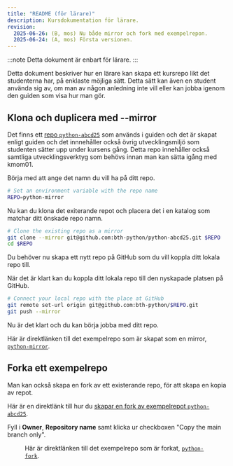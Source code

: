 ```yaml
---
title: "README (för lärare)" 
description: Kursdokumentation för lärare.
revision:
  2025-06-26: (B, mos) Nu både mirror och fork med exempelrepon. 
  2025-06-24: (A, mos) Första versionen. 
---
```



:::note
Detta dokument är enbart för lärare.
:::

Detta dokument beskriver hur en lärare kan skapa ett kursrepo likt det studenterna har, på enklaste möjliga sätt. Detta sätt kan även en student använda sig av, om man av någon anledning inte vill eller kan jobba igenom den guiden som visa hur man gör.



## Klona och duplicera med --mirror

Det finns ett [repo `python-abcd25`](https://github.com/bth-python/python-abcd25) som används i guiden och det är skapat enligt guiden och det innnehåller också övrig utvecklingsmiljö som studenten sätter upp under kursens gång. Detta repo innehåller också samtliga utvecklingsverktyg som behövs innan man kan sätta igång med kmom01.

Börja med att ange det namn du vill ha på ditt repo.

```bash title="Ange namnet på ditt blivande repo."
# Set an environment variable with the repo name
REPO=python-mirror
```

Nu kan du klona det exiterande repot och placera det i en katalog som matchar ditt önskade repo namn.

```bash title="Klona det befintliga repot och alla dess delar."
# Clone the existing repo as a mirror
git clone --mirror git@github.com:bth-python/python-abcd25.git $REPO
cd $REPO
```

Du behöver nu skapa ett nytt repo på GitHub som du vill koppla ditt lokala repo till.

När det är klart kan du koppla ditt lokala repo till den nyskapade platsen på GitHub.

```bash title="Koppla det lokala repot till platsen på GitHub."
# Connect your local repo with the place at GitHub
git remote set-url origin git@github.com:bth-python/$REPO.git
git push --mirror
```

Nu är det klart och du kan börja jobba med ditt repo.

Här är direktlänken till det exempelrepo som är skapat som en mirror, [`python-mirror`](https://github.com/bth-python/python-mirror).



## Forka ett exempelrepo

Man kan också skapa en fork av ett existerande repo, för att skapa en kopia av repot.

Här är en direktlänk till hur du [skapar en fork av exempelrepot `python-abcd25`](https://github.com/bth-python/python-abcd25/fork).

Fyll i **Owner**, **Repository name** samt klicka ur checkboxen "Copy the main branch only".


<Figure 
    src={fork1}
    caption="Alla delar är ifyllda och nu kan du skapa din fork av exempelrepot."
/>

Här är direktlänken till det exempelrepo som är forkat, [`python-fork`](https://github.com/bth-python/python-fork).
